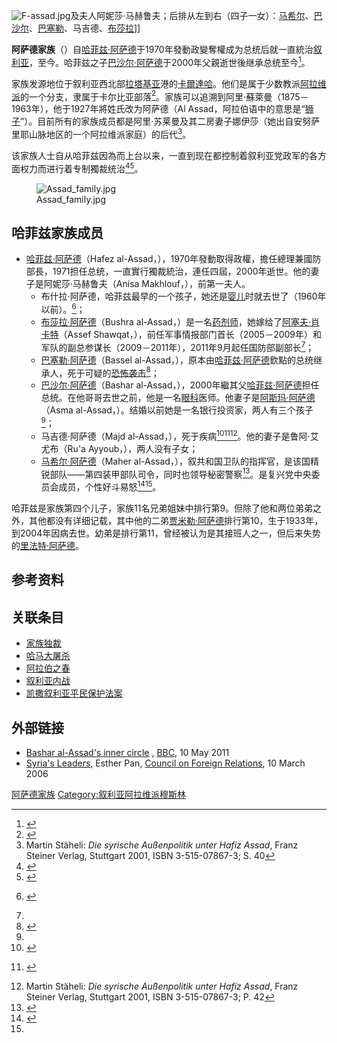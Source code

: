 {{noteTA
|1=zh:阿薩德;zh-cn:阿萨德;zh-tw:阿塞德;
}}
[[File:F-assad.jpg|thumb]]及夫人阿妮莎·马赫鲁夫；后排从左到右（四子一女）：[[马希尔·阿薩德|马希尔]]、[[巴沙尔·阿薩德|巴沙尔]]、[[巴塞勒·阿薩德|巴塞勒]]、马吉德、[[布莎拉·阿薩德|布莎拉]]]]

'''阿萨德家族'''（{{lang-ar|آل الأسد|d=asad|b=Löwe}}）自[[哈菲兹·阿萨德|哈菲兹·阿萨德]]于1970年發動{{le|校正革命|Corrective Movement (Syria)}}政變奪權成为总统后就一直統治[[叙利亚|叙利亚]]，至今。哈菲兹之子[[巴沙尔·阿萨德|巴沙尔·阿萨德]]于2000年父親逝世後继承总统至今<ref>{{cite web | url=http://www.ou.edu/mideast/Additional%20pages%20-%20non-catagory/Zisser_al-Asad_and_his_Regime_2004.htm | title=Bashar al-Asad and his Regime - Between Continuity and Change | author=Eyal Zisser | year=2004 | publisher=Orient | accessdate=2011-04-02 | archive-date=2019-02-08 | archive-url=https://web.archive.org/web/20190208125032/http://www.ou.edu/mideast/Additional%20pages%20-%20non-catagory/Zisser_al-Asad_and_his_Regime_2004.htm | dead-url=no }}</ref>。

家族发源地位于叙利亚西北部[[拉塔基亚|拉塔基亚]]港的[[卡爾達哈|卡爾達哈]]。他们是属于少数教派[[阿拉维派|阿拉维派]]的一个分支，隶属于卡尔比亚部落<ref name=PSeale9>{{cite book|last=McConville|first=Patrick Seale with the assistance of Maureen|title=Asad of Syria : The Struggle For The Middle East|year=1990|publisher=University of California Press|location=Berkeley|isbn=9780520069763|pages=9|url=http://books.google.com/books?id=6D9EiJKRTHcC&pg=PA9&dq=Kalbiya+seale&hl=en&ei=n1_hTuKaHuiE4gSOkriMBQ&sa=X&oi=book_result&ct=result&redir_esc=y#v=onepage&q&f=false}}</ref>。家族可以追溯到阿里·蘇萊曼（1875－1963年），他于1927年將姓氏改为阿萨德（Al Assad，阿拉伯语中的意思是“[[狮子|狮子]]”）。目前所有的家族成员都是阿里·苏莱曼及其二房妻子娜伊莎（她出自安努萨里耶山脉地区的一个阿拉维派家庭）的后代<ref name="Stäheli">Martin Stäheli: ''Die syrische Außenpolitik unter Hafiz Assad'', Franz Steiner Verlag, Stuttgart 2001, ISBN 3-515-07867-3; S. 40</ref>。

该家族人士自从哈菲兹因為{{le|校正革命|Corrective Movement (Syria)}}而上台以来，一直到现在都控制着叙利亚党政军的各方面权力而进行着专制獨裁统治<ref>{{cite news|title=Sanctions on Businessman Target Syria's Inner Sanctum|author=Robin Wright|newspaper=The Washington Post|date=February 22, 2008|url=http://www.washingtonpost.com/wp-dyn/content/article/2008/02/21/AR2008022102839.html|accessdate=March 31, 2010|archive-date=2018-10-04|archive-url=https://web.archive.org/web/20181004071356/http://www.washingtonpost.com/wp-dyn/content/article/2008/02/21/AR2008022102839.html|dead-url=no}}</ref><ref name=Bar_S.380>{{cite journal|last=Bar|first=Shmuel|title=Bashar's Syria: The Regime and its Strategic Worldview|journal=Comparative Strategy|year=2006|volume=25|pages=380|url=http://www.herzliyaconference.org/_Uploads/2590Bashars.pdf|accessdate=15 May 2011|archive-date=2011-07-23|archive-url=https://web.archive.org/web/20110723214138/http://www.herzliyaconference.org/_Uploads/2590Bashars.pdf|dead-url=no}}</ref>。

[[Image:Assad_family.jpg|thumb]]

==哈菲兹家族成员==
*[[哈菲兹·阿萨德|哈菲兹·阿萨德]]（Hafez al-Assad，{{bd|1930年|10月6日|2000年|6月10日|}}），1970年發動{{le|校正革命|Corrective Movement (Syria)}}取得政權，擔任總理兼國防部長，1971担任总统，一直實行獨裁統治，連任四屆，2000年逝世。他的妻子是阿妮莎·马赫鲁夫（Anisa Makhlouf，{{bd|1930年|6月2日|2016年|2月6日|}}），前第一夫人。
**布什拉·阿萨德，哈菲兹最早的一个孩子，她还是[[婴儿|婴儿]]时就去世了（1960年以前）。<ref name="Daoud">{{Internetquelle|url=http://www.mideastmonitor.org/issues/0609/0609_5.htm|titel=Dossier: Bushra Assad|autor=Mohamad Daoud|werk=Mideast Monitor|datum=Oktober 2006|zugriff=2011-04-02|offline=ja|archiv-url=https://web.archive.org/web/20110721161959/http://www.mideastmonitor.org/issues/0609/0609_5.htm|archiv-datum=2011-07-21|title=存档副本|access-date=2011-04-02|archive-url=https://web.archive.org/web/20110721161959/http://www.mideastmonitor.org/issues/0609/0609_5.htm|archive-date=2011-07-21|dead-url=yes}} {{Wayback|url=http://www.mideastmonitor.org/issues/0609/0609_5.htm |date=20110721161959 }}</ref>；
**[[布莎拉·阿萨德|布莎拉·阿萨德]]（Bushra al-Assad，{{bd|1960年|10月24日|||}}）是一名[[药剂师|药剂师]]，她嫁给了[[阿塞夫·肖卡特|阿塞夫·肖卡特]]（Assef Shawqat，{{bd|1950年|1月15日|2012年|7月18日|}}），前任军事情报部门首长（2005－2009年）和军队的副总参谋长（2009－2011年），2011年9月起任国防部副部长<ref name="Daoud" />；
**[[巴塞勒·阿萨德|巴塞勒·阿萨德]]（Bassel al-Assad，{{bd|1962年|3月23日|1994年|1月2日|}}），原本由[[哈菲兹·阿萨德|哈菲兹·阿萨德]]欽點的总统继承人，死于可疑的[[恐怖袭击|恐怖袭击]]<ref name="nyt">{{Internetquelle| url= http://www.nytimes.com/1994/01/22/world/assad-s-son-killed-in-an-auto-crash.html| titel  =ASSAD'S SON KILLED IN AN AUTO CRASH| datum=1994-01-22|werk=[[New_York_Times|New York Times]] |zugriff=2011-03-31| autor  = William E. Schmidt| sprache=en}}</ref>；
**[[巴沙尔·阿萨德|巴沙尔·阿萨德]]（Bashar al-Assad，{{bd|1965年|9月11日|||}}），2000年繼其父[[哈菲兹·阿萨德|哈菲兹·阿萨德]]担任总统。在他哥哥去世之前，他是一名[[眼科|眼科]]医师。他妻子是[[阿斯玛·阿萨德|阿斯玛·阿萨德]]（Asma al-Assad，{{bd|1975年|8月11日|||}}）。结婚以前她是一名银行投资家，两人有三个孩子<ref name=Bar_S.380/>；
**马吉德·阿萨德（Majd al-Assad，{{bd|1966年||2009年||}}），死于疾病<ref name=Bar_S.379>{{cite journal|last=Bar|first=Shmuel|title=Bashar's Syria: The Regime and its Strategic Worldview|journal=Comparative Strategy|year=2006|volume=25|pages=379|url=http://www.herzliyaconference.org/_Uploads/2590Bashars.pdf|accessdate=15 May 2011|archive-date=2011-07-23|archive-url=https://web.archive.org/web/20110723214138/http://www.herzliyaconference.org/_Uploads/2590Bashars.pdf|dead-url=no}}</ref><ref>{{internetquelle|url=http://www.iloubnan.info/politics/actualite/id/40793|titel=SANA: Bashar al-Assads Youngest Brother Dead|werk=iloubnan.info|datum=2010-12-12|zugriff=2011-04-03}} {{Wayback|url=http://www.iloubnan.info/politics/actualite/id/40793 |date=20140201214657 }}</ref><ref>Martin Stäheli: ''Die syrische Außenpolitik unter Hafiz Assad'', Franz Steiner Verlag, Stuttgart 2001, ISBN 3-515-07867-3; P. 42</ref>。他的妻子是鲁阿·艾尤布（Ru'a Ayyoub，{{bd|1976年||||}}），两人没有子女；
**[[马希尔·阿萨德|马希尔·阿萨德]]（Maher al-Assad，{{bd|1967年|12月8日|||}}），叙共和国卫队的指挥官，是该国精锐部队——第四装甲部队司令，同时也领导秘密警察<ref>{{cite news|title=Syria's military: what does Assad have?|url=http://af.reuters.com/article/libyaNews/idAFLDE72S19O20110406|work=Reuters|accessdate=5 May 2011|date=6 April 2011|archive-date=2011-07-18|archive-url=https://web.archive.org/web/20110718003308/http://af.reuters.com/article/libyaNews/idAFLDE72S19O20110406|dead-url=no}}</ref>。是复兴党中央委员会成员，个性好斗易怒<ref name=EUsanctions>{{cite journal|title=COUNCIL DECISION 2011/273/CFSP of 9 May 2011 concerning restrictive measures against Syria|journal=Official Journal of the European Union|volume=L121/11|url=http://eur-lex.europa.eu/LexUriServ/LexUriServ.do?uri=OJ:L:2011:121:0011:0014:EN:PDF|accessdate=10 May 2011|date=10|archive-date=2019-06-29|archive-url=https://web.archive.org/web/20190629033718/https://eur-lex.europa.eu/LexUriServ/LexUriServ.do?uri=OJ:L:2011:121:0011:0014:EN:PDF|dead-url=no}}</ref><ref name="Bar_S.379"/>。

哈菲兹是家族第四个儿子，家族11名兄弟姐妹中排行第9。但除了他和两位弟弟之外，其他都没有详细记载，其中他的二弟[[贾米勒·阿萨德|贾米勒·阿萨德]]排行第10，生于1933年，到2004年因病去世。幼弟是排行第11，曾经被认为是其接班人之一，但后来失势的[[里法特·阿萨德|里法特·阿萨德]]。

==参考资料==
{{reflist}}

==关联条目==
*[[家族独裁|家族独裁]]
*[[哈马大屠杀|哈马大屠杀]]
*[[阿拉伯之春|阿拉伯之春]]
*[[叙利亚内战|叙利亚内战]]
*[[凯撒叙利亚平民保护法案|凯撒叙利亚平民保护法案]]

==外部链接==
{{commonscat|Assad family}}
*[http://www.bbc.co.uk/news/world-middle-east-13216195 Bashar al-Assad's inner circle] {{Wayback|url=http://www.bbc.co.uk/news/world-middle-east-13216195 |date=20180621232622 }}, [[BBC|BBC]], 10 May 2011
*[https://www.webcitation.org/6DX4CVtUb?url=http://www.cfr.org/syria/syrias-leaders/p9085 Syria's Leaders], Esther Pan, [[Council_on_Foreign_Relations|Council on Foreign Relations]], 10 March 2006

[[Category:阿萨德家族|]]
[[Category:叙利亚阿拉维派穆斯林|Category:叙利亚阿拉维派穆斯林]]